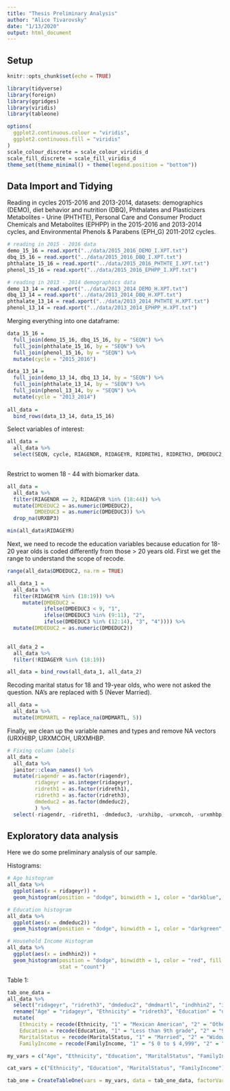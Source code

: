 ```yaml
---
title: "Thesis Preliminary Analysis"
author: "Alice Tivarovsky"
date: "1/13/2020"
output: html_document
---
```


## Setup
```r
knitr::opts_chunk$set(echo = TRUE)

library(tidyverse)
library(foreign)
library(ggridges)
library(viridis)
library(tableone)

options(
  ggplot2.continuous.colour = "viridis",
  ggplot2.continuous.fill = "viridis"
)
scale_colour_discrete = scale_colour_viridis_d
scale_fill_discrete = scale_fill_viridis_d
theme_set(theme_minimal() + theme(legend.position = "bottom"))

```

## Data Import and Tidying

Reading in cycles 2015-2016 and 2013-2014, datasets: demographics (DEMO), diet behavior and nutrition (DBQ), Phthalates and Plasticizers Metabolites - Urine (PHTHTE), Personal Care and Consumer Product Chemicals and Metabolites (EPHPP) in the 2015-2016 and 2013-2014 cycles, and Environmental Phenols & Parabens (EPH_G) 2011-2012 cycles. 

```r
# reading in 2015 - 2016 data
demo_15_16 = read.xport("../data/2015_2016_DEMO_I.XPT.txt")
dbq_15_16 = read.xport("../data/2015_2016_DBQ_I.XPT.txt")
phthalate_15_16 = read.xport("../data/2015_2016_PHTHTE_I.XPT.txt")
phenol_15_16 = read.xport("../data/2015_2016_EPHPP_I.XPT.txt")

# reading in 2013 - 2014 demographics data
demo_13_14 = read.xport("../data/2013_2014_DEMO_H.XPT.txt")
dbq_13_14 = read.xport("../data/2013_2014_DBQ_H.XPT.txt")
phthalate_13_14 = read.xport("../data/2013_2014_PHTHTE_H.XPT.txt")
phenol_13_14 = read.xport("../data/2013_2014_EPHPP_H.XPT.txt")


```
 

Merging everything into one dataframe: 

```r
data_15_16 = 
  full_join(demo_15_16, dbq_15_16, by = "SEQN") %>%
  full_join(phthalate_15_16, by = "SEQN") %>% 
  full_join(phenol_15_16, by = "SEQN") %>% 
  mutate(cycle = "2015_2016")

data_13_14 = 
  full_join(demo_13_14, dbq_13_14, by = "SEQN") %>%
  full_join(phthalate_13_14, by = "SEQN") %>% 
  full_join(phenol_13_14, by = "SEQN") %>% 
  mutate(cycle = "2013_2014")
  
all_data = 
  bind_rows(data_13_14, data_15_16) 
```


Select variables of interest: 

```r
all_data = 
  all_data %>% 
  select(SEQN, cycle, RIAGENDR, RIDAGEYR, RIDRETH1, RIDRETH3, DMDEDUC2, DMDEDUC3, DMDMARTL, INDHHIN2, INDFMIN2, URXBP3, URXBPH, URXBPF, URXBPS, URXTRS, URXUCR.x, URXCNP, URXCOP, URXECP, URXHIBP, URXMBP, URXMC1, URXMCOH, URXMEP, URXMHBP, URXMHH, URXMHNC, URXMHP, URXMIB, URXMNP, URXMOH, URXMZP, DBQ700, DBD895, DBD900, DBD905, DBD910) 
         
```

Restrict to women 18 - 44 with biomarker data.  

```r
all_data = 
  all_data %>% 
  filter(RIAGENDR == 2, RIDAGEYR %in% (18:44)) %>% 
  mutate(DMDEDUC2 = as.numeric(DMDEDUC2), 
         DMDEDUC3 = as.numeric(DMDEDUC3)) %>% 
  drop_na(URXBP3)

min(all_data$RIDAGEYR)
```

Next, we need to recode the education variables because education for 18-20 year olds is coded differently from those > 20 years old. First we get the range to understand the scope of recode. 

```r
range(all_data$DMDEDUC2, na.rm = TRUE)

all_data_1 = 
  all_data %>% 
  filter(RIDAGEYR %in% (18:19)) %>% 
     mutate(DMDEDUC2 = 
            ifelse(DMDEDUC3 < 9, "1", 
            ifelse(DMDEDUC3 %in% (9:11), "2",
            ifelse(DMDEDUC3 %in% (12:14), "3", "4")))) %>% 
  mutate(DMDEDUC2 = as.numeric(DMDEDUC2))
  

all_data_2 = 
  all_data %>% 
  filter(!RIDAGEYR %in% (18:19))

all_data = bind_rows(all_data_1, all_data_2)

```


Recoding marital status for 18 and 19-year olds, who were not asked the question. NA's are replaced with 5 (Never Married). 
```r
all_data = 
  all_data %>% 
  mutate(DMDMARTL = replace_na(DMDMARTL, 5))

```


Finally, we clean up the variable names and types and remove NA vectors (URXHIBP, URXMCOH, URXMHBP. 

```r
# Fixing column labels
all_data = 
  all_data %>% 
  janitor::clean_names() %>% 
  mutate(riagendr = as.factor(riagendr), 
         ridageyr = as.integer(ridageyr), 
         ridreth1 = as.factor(ridreth1), 
         ridreth3 = as.factor(ridreth3), 
         dmdeduc2 = as.factor(dmdeduc2),
         ) %>% 
  select(-riagendr, -ridreth1, -dmdeduc3, -urxhibp, -urxmcoh, -urxmhbp)
```


## Exploratory data analysis

Here we do some preliminary analysis of our sample. 

Histograms: 
```r

# Age histogram
all_data %>% 
  ggplot(aes(x = ridageyr)) + 
  geom_histogram(position = "dodge", binwidth = 1, color = "darkblue", fill = "lightblue") 

# Education histogram
all_data %>% 
  ggplot(aes(x = dmdeduc2)) +
  geom_histogram(position = "dodge", binwidth = 1, color = "darkgreen", fill = "lightgreen", stat = "count")

# Household Income Histogram
all_data %>% 
  ggplot(aes(x = indhhin2)) +
  geom_histogram(position = "dodge", binwidth = 1, color = "red", fill = "pink",
                 stat = "count")

```

Table 1: 

```r
tab_one_data = 
all_data %>% 
  select("ridageyr", "ridreth3", "dmdeduc2", "dmdmartl", "indhhin2", "indfmin2") %>% 
  rename("Age" = "ridageyr", "Ethnicity" = "ridreth3", "Education" = "dmdeduc2", "MaritalStatus" = "dmdmartl", "FamilyIncome" = "indfmin2") %>% 
  mutate(
    Ethnicity = recode(Ethnicity, "1" = "Mexican American", "2" = "Other Hispanic", "3" = "Non-Hispanic White", "4" = "Non-Hispanic Black", "6" = "Non-Hispanic Asian", "7" = "Other Race - Including Multi-Racial", default = NULL, .missing = NULL), 
    Education = recode(Education, "1" = "Less than 9th grade", "2" = "9-11th grade (Includes 12th grade with no diploma)", "3" = "High school graduate/GED or equivalent", "4" = "Some college or AA degree", "5" = "College graduate or above", "7" = "Refused", "9" = "Don't Know", default = NULL, .missing = NULL), 
    MaritalStatus = recode(MaritalStatus, "1" = "Married", "2" = "Widowed", "3" = "Divorced", "4" = "Separated", "5" = "Never married", "6" = "Living with partner", default = NULL, .missing = NULL),
    FamilyIncome = recode(FamilyIncome, "1" = "$ 0 to $ 4,999", "2" = "$ 5,000 to $ 9,999", "3" = "$10,000 to $14,999", "4" = "$15,000 to $19,999", "5" = "$20,000 to $24,999", "6" = "$25,000 to $34,999", "7" = "$35,000 to $44,999", "8" = "$45,000 to $54,999", "9" = "$55,000 to $64,999", "10" = "$65,000 to $74,999", "12" = "$20,000 and Over", "13" = "Under $20,000", "14" = "$75,000 to $99,999", "15" = "$100,000 and Over", default = NULL, .missing = NULL))

my_vars = c("Age", "Ethnicity", "Education", "MaritalStatus", "FamilyIncome")

cat_vars = c("Ethnicity", "Education", "MaritalStatus", "FamilyIncome")

tab_one = CreateTableOne(vars = my_vars, data = tab_one_data, factorVars = cat_vars)

```



